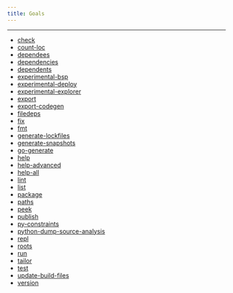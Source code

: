 ```yaml
---
title: Goals
---
```


---

- [check](reference-check)
- [count-loc](reference-count-loc)
- [dependees](reference-dependees)
- [dependencies](reference-dependencies)
- [dependents](reference-dependents)
- [experimental-bsp](reference-experimental-bsp)
- [experimental-deploy](reference-experimental-deploy)
- [experimental-explorer](reference-experimental-explorer)
- [export](reference-export)
- [export-codegen](reference-export-codegen)
- [filedeps](reference-filedeps)
- [fix](reference-fix)
- [fmt](reference-fmt)
- [generate-lockfiles](reference-generate-lockfiles)
- [generate-snapshots](reference-generate-snapshots)
- [go-generate](reference-go-generate)
- [help](reference-help)
- [help-advanced](reference-help-advanced)
- [help-all](reference-help-all)
- [lint](reference-lint)
- [list](reference-list)
- [package](reference-package)
- [paths](reference-paths)
- [peek](reference-peek)
- [publish](reference-publish)
- [py-constraints](reference-py-constraints)
- [python-dump-source-analysis](reference-python-dump-source-analysis)
- [repl](reference-repl)
- [roots](reference-roots)
- [run](reference-run)
- [tailor](reference-tailor)
- [test](reference-test)
- [update-build-files](reference-update-build-files)
- [version](reference-version)

